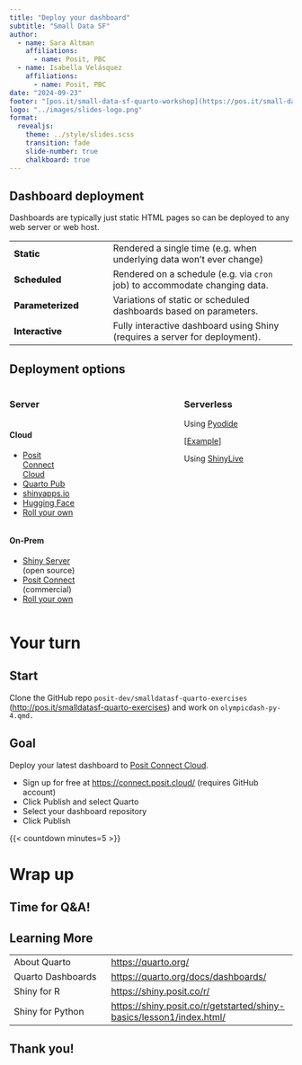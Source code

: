 ```yaml
---
title: "Deploy your dashboard"
subtitle: "Small Data SF"
author:   
  - name: Sara Altman
    affiliations:
      - name: Posit, PBC
  - name: Isabella Velásquez
    affiliations:
      - name: Posit, PBC
date: "2024-09-23"
footer: "[pos.it/small-data-sf-quarto-workshop](https://pos.it/small-data-sf-quarto-workshop)"
logo: "../images/slides-logo.png"
format:
  revealjs:
    theme: ../style/slides.scss
    transition: fade
    slide-number: true
    chalkboard: true
---
```


## Dashboard deployment

Dashboards are typically just static HTML pages so can be deployed to any web server or web host.

```{=html}
<table id="deployment-table">
<colgroup>
<col style="width: 35%">
<col style="width: 65%">
</colgroup>
<tbody>
<tr class="odd fragment">
<td>Static</td>
<td><span>Rendered a single time (e.g.&nbsp;when underlying data won’t ever change)</span></td>
</tr>
<tr class="even fragment">
<td>Scheduled</td>
<td><span>Rendered on a schedule (e.g.&nbsp;via <code>cron</code> job) to accommodate changing data.</span></td>
</tr>
<tr class="odd fragment">
<td>Parameterized</td>
<td><span>Variations of static or scheduled dashboards based on parameters.</span></td>
</tr>
<tr class="even fragment">
<td>Interactive</td>
<td><span>Fully interactive dashboard using Shiny (requires a server for deployment).</span></td>
</tr>
</tbody>
</table>

<style type="text/css">
#deployment-table td {
  border-bottom: none;
}
#deployment-table td:first-of-type {
  font-weight: 800;
}
</style>
```

## Deployment options

::: columns
::: {.column width="60%"}
### Server

::: {.column width="40%"}
#### Cloud

-   [Posit Connect Cloud](https://connect.posit.cloud/)
-   [Quarto Pub](https://quartopub.com/)
-   [shinyapps.io](https://shiny.posit.co/py/docs/deploy.html#deploy-to-shinyapps.io-cloud-hosting)
-   [Hugging Face](https://huggingface.co/docs/hub/spaces-sdks-docker-shiny)
-   [Roll your own](https://shiny.posit.co/py/docs/deploy.html#other-hosting-options)
:::

::: {.column width="50%"}
#### On-Prem

-   [Shiny Server](https://shiny.posit.co/py/docs/deploy.html#deploy-to-shiny-server-open-source) (open source)
-   [Posit Connect](https://shiny.posit.co/py/docs/deploy.html#deploy-to-posit-connect-commercial) (commercial)
-   [Roll your own](https://shiny.posit.co/py/docs/deploy.html#other-hosting-options)
:::
:::

::: {.column .fragment width="40%"}
### Serverless

Using [Pyodide](https://pyodide.org/)

\[[Example](https://wch.github.io/retirement-simulation-dashboard/)\]

Using [ShinyLive](https://posit-dev.github.io/r-shinylive/)
:::
:::

# Your turn

## Start

::: python-box
Clone the GitHub repo `posit-dev/smalldatasf-quarto-exercises` (<http://pos.it/smalldatasf-quarto-exercises>) and work on `olympicdash-py-4.qmd.`
:::

## Goal

::: your-turn
Deploy your latest dashboard to [Posit Connect Cloud](https://connect.posit.cloud/).
:::

* Sign up for free at <https://connect.posit.cloud/> (requires GitHub account)
* Click Publish and select Quarto
* Select your dashboard repository
* Click Publish

{{< countdown minutes=5 >}}

# Wrap up

## Time for Q&A! {.center}

## Learning More

|                   |                                                                        |
|-------------------------|-----------------------------------------------|
| About Quarto      | <https://quarto.org/>                                                  |
| Quarto Dashboards | <https://quarto.org/docs/dashboards/>                                  |
| Shiny for R       | <https://shiny.posit.co/r/>                                            |
| Shiny for Python  | <https://shiny.posit.co/r/getstarted/shiny-basics/lesson1/index.html/> |

## Thank you! {.center}